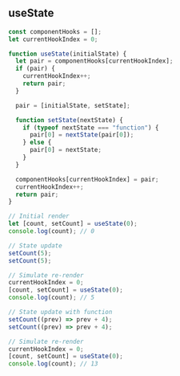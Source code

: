 
## useState

```js title="useState"
const componentHooks = [];
let currentHookIndex = 0;

function useState(initialState) {
  let pair = componentHooks[currentHookIndex];
  if (pair) {
    currentHookIndex++;
    return pair;
  }

  pair = [initialState, setState];

  function setState(nextState) {
    if (typeof nextState === "function") {
      pair[0] = nextState(pair[0]);
    } else {
      pair[0] = nextState;
    }
  }

  componentHooks[currentHookIndex] = pair;
  currentHookIndex++;
  return pair;
}

// Initial render
let [count, setCount] = useState(0);
console.log(count); // 0

// State update
setCount(5);
setCount(5);

// Simulate re-render
currentHookIndex = 0;
[count, setCount] = useState(0);
console.log(count); // 5

// State update with function
setCount((prev) => prev + 4);
setCount((prev) => prev + 4);

// Simulate re-render
currentHookIndex = 0;
[count, setCount] = useState(0);
console.log(count); // 13
```
